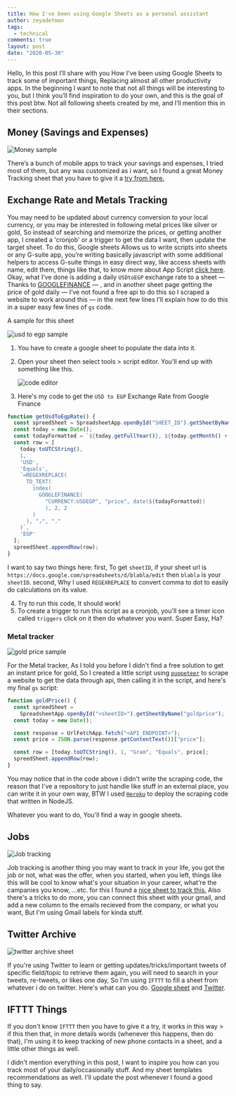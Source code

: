 ```yaml
---
title: How I've been using Google Sheets as a personal assistant
author: zeyadetman
tags:
  - technical
comments: true
layout: post
date: "2020-05-30"
---
```


Hello, In this post I’ll share with you How I've been using Google Sheets to track some of important things, Replacing almost all other productivity apps. In the beginning I want to note that not all things will be interesting to you, but I think you’ll find inspiration to do your own, and this is the goal of this post btw.
Not all following sheets created by me, and I’ll mention this in their sections.

## Money (Savings and Expenses)

![Money sample](https://i.imgur.com/DdZzm6n.png)

There’s a bunch of mobile apps to track your savings and expenses, I tried most of them, but any was customized as i want, so I found a great Money Tracking sheet that you have to give it a [try from here.](https://docs.google.com/spreadsheets/d/1l9l5JH4b9g7zqKTlylqWIhHnfWlBJzP2vqj9ET9K_Ok)

## Exchange Rate and Metals Tracking

You may need to be updated about currency conversion to your local currency, or you may be interested in following metal prices like silver or gold, So instead of searching and memorize the prices, or getting another app, I created a 'cronjob' or a trigger to get the data I want, then update the target sheet. To do this, Google sheets Allows us to write scripts into sheets or any G-suite app, you’re writing basically javascript with some additional helpers to access G-suite things in easy direct way, like access sheets with name, edit them, things like that, to know more about App Script [click here](https://developers.google.com/apps-script).
Okay, what I’ve done is adding a daily `USDtoEGP` exchange rate to a sheet — Thanks to [GOOGLEFINANCE](https://support.google.com/docs/answer/3093281) — , and in another sheet page getting the price of gold daily — I’ve not found a free api to do this so I scraped a website to work around this — in the next few lines I’ll explain how to do this in a super easy few lines of `gs` code.

A sample for this sheet

![usd to egp sample](https://i.imgur.com/8jVQ9gU.png)

1. You have to create a google sheet to populate the data into it.
2. Open your sheet then select tools > script editor. You’ll end up with something like this.

   ![code editor](https://i.imgur.com/dketxDK.png)

3. Here's my code to get the `USD to EGP` Exchange Rate from Google Finance

```javascript
function getUsdToEgpRate() {
  const spreedSheet = SpreadsheetApp.openById("SHEET_ID").getSheetByName('usdtoegp');
  const today = new Date();
  const todayFormatted = `${today.getFullYear()}, ${today.getMonth() + 1}, ${today.getDate()}`;
  const row = [
    today.toUTCString(),
    1,
    'USD',
    'Equals',
    `=REGEXREPLACE(
      TO_TEXT(
        index(
          GOOGLEFINANCE(
            "CURRENCY:USDEGP", "price", date(${todayFormatted})
            ), 2, 2
        )
      ), "٫", "."
    )`,
    'EGP'
  ];
  spreedSheet.appendRow(row);
}
```

I want to say two things here:
first, To get `sheetID`, if your sheet url is `https://docs.google.com/spreadsheets/d/blabla/edit` then `blabla` is your `sheetID`. second, Why I used `REGEXREPLACE` to convert comma to dot to easily do calculations on its value.

4. Try to run this code, It should work!
5. To create a trigger to run this script as a cronjob, you'll see a timer icon called `triggers` click on it then do whatever you want.
   Super Easy, Ha?

### Metal tracker

![gold price sample](https://i.imgur.com/SpZrXfR.png)

For the Metal tracker, As I told you before I didn't find a free solution to get an instant price for gold, So I created a little script using [`puppeteer`](https://github.com/puppeteer/puppeteer) to scrape a website to get the data through api, then calling it in the script, and here's my final `gs` script:

```javascript
function goldPrice() {
  const spreedSheet =
    SpreadsheetApp.openById("<sheetID>").getSheetByName("goldprice");
  const today = new Date();

  const response = UrlFetchApp.fetch("<API_ENDPOINT>");
  const price = JSON.parse(response.getContentText())["price"];

  const row = [today.toUTCString(), 1, "Gram", "Equals", price];
  spreedSheet.appendRow(row);
}
```

You may notice that in the code above i didn't write the scraping code, the reason that I've a repository to just handle like stuff in an external place, you can write it in your own way, BTW I used [`Heroku`](http://heroku.com/) to deploy the scraping code that written in NodeJS.

Whatever you want to do, You'll find a way in google sheets.

## Jobs

![Job tracking](https://i.imgur.com/QeEiBDI.png)

Job tracking is another thing you may want to track in your life, you got the job or not, what was the offer, when you started, when you left, things like this will be cool to know what's your situation in your career, what're the campanies you know, ...etc. for this I found a [nice sheet to track this.](https://docs.google.com/spreadsheets/d/1eyJVRfGc5kGz5cfBYZpANosd4JRfWHc98BlD95Vsiog)
Also there's a tricks to do more, you can connect this sheet with your gmail, and add a new column to the emails recieved from the company, or what you want, But I'm using Gmail labels for kinda stuff.

## Twitter Archive

![twitter archive sheet](https://i.imgur.com/I6K8wTi.png)

If you're using Twitter to learn or getting updates/tricks/important tweets of specific field/topic to retrieve them again, you will need to search in your tweets, re-tweets, or likes one day, So I'm using `IFTTT` to fill a sheet from whatever i do on twitter. Here's what can you do. [Google sheet](https://ifttt.com/google_sheets) and [Twitter](https://ifttt.com/twitter).

## IFTTT Things

If you don't know `IFTTT` then you have to give it a try, it works in this way > if this then that, in more details words (whenever this happens, then do that), I'm using it to keep tracking of new phone contacts in a sheet, and a little other things as well.

I didn't mention everything in this post, I want to inspire you how can you track most of your daily/occasionally stuff. And my sheet templates recommendations as well. I'll update the post whenever I found a good thing to say.
